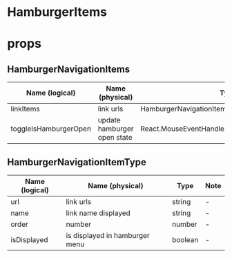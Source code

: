 # HamburgerItems

# props
## HamburgerNavigationItems
| Name (logical) | Name (physical) | Type | Note |
| --- | --- | --- | --- |
| linkItems | link urls | HamburgerNavigationItem[] | - |
| toggleIsHamburgerOpen | update hamburger open state | React.MouseEventHandler&lt;HTMLAnchorElement&gh; | - |

## HamburgerNavigationItemType
| Name (logical) | Name (physical) | Type | Note |
| --- | --- | --- | --- |
| url | link urls | string | - |
| name | link name displayed | string | - |
| order | number | number | - |
| isDisplayed | is displayed in hamburger menu | boolean | - |
